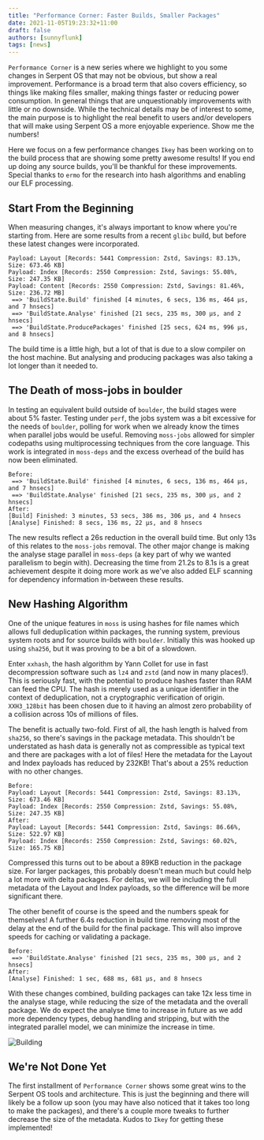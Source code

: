 ```yaml
---
title: "Performance Corner: Faster Builds, Smaller Packages"
date: 2021-11-05T19:23:32+11:00
draft: false
authors: [sunnyflunk]
tags: [news]
---
```


`Performance Corner` is a new series where we highlight to you some changes in Serpent OS that may not be obvious, but
show a real improvement. Performance is a broad term that also covers efficiency, so things like making files smaller,
making things faster or reducing power consumption. In general things that are unquestionably improvements with little
or no downside. While the technical details may be of interest to some, the main purpose is to highlight the real
benefit to users and/or developers that will make using Serpent OS a more enjoyable experience. Show me the numbers!

<more></more>

Here we focus on a few performance changes `Ikey` has been working on to the build process that are showing some pretty
awesome results! If you end up doing any source builds, you'll be thankful for these improvements. Special thanks to
`ermo` for the research into hash algorithms and enabling our ELF processing.

## Start From the Beginning

When measuring changes, it's always important to know where you're starting from. Here are some results from a recent
`glibc` build, but before these latest changes were incorporated.

```
Payload: Layout [Records: 5441 Compression: Zstd, Savings: 83.13%, Size: 673.46 KB]
Payload: Index [Records: 2550 Compression: Zstd, Savings: 55.08%, Size: 247.35 KB]
Payload: Content [Records: 2550 Compression: Zstd, Savings: 81.46%, Size: 236.72 MB]
 ==> 'BuildState.Build' finished [4 minutes, 6 secs, 136 ms, 464 μs, and 7 hnsecs]
 ==> 'BuildState.Analyse' finished [21 secs, 235 ms, 300 μs, and 2 hnsecs]
 ==> 'BuildState.ProducePackages' finished [25 secs, 624 ms, 996 μs, and 8 hnsecs]
```

The build time is a little high, but a lot of that is due to a slow compiler on the host machine. But analysing and
producing packages was also taking a lot longer than it needed to.

## The Death of moss-jobs in boulder

In testing an equivalent build outside of `boulder`, the build stages were about 5% faster. Testing under `perf`, the
jobs system was a bit excessive for the needs of `boulder`, polling for work when we already know the times when
parallel jobs would be useful. Removing `moss-jobs` allowed for simpler codepaths using multiprocessing techniques from
the core language. This work is integrated in `moss-deps` and the excess overhead of the build has now been eliminated.

```
Before:
 ==> 'BuildState.Build' finished [4 minutes, 6 secs, 136 ms, 464 μs, and 7 hnsecs]
 ==> 'BuildState.Analyse' finished [21 secs, 235 ms, 300 μs, and 2 hnsecs]
After:
[Build] Finished: 3 minutes, 53 secs, 386 ms, 306 μs, and 4 hnsecs
[Analyse] Finished: 8 secs, 136 ms, 22 μs, and 8 hnsecs
```

The new results reflect a 26s reduction in the overall build time. But only 13s of this relates to the `moss-jobs`
removal. The other major change is making the analyse stage parallel in `moss-deps` (a key part of why we wanted
parallelism to begin with). Decreasing the time from 21.2s to 8.1s is a great achievement despite it doing more work as
we've also added ELF scanning for dependency information in-between these results.

## New Hashing Algorithm

One of the unique features in `moss` is using hashes for file names which allows full deduplication within packages,
the running system, previous system roots and for source builds with `boulder`. Initially this was hooked up using
`sha256`, but it was proving to be a bit of a slowdown.

Enter `xxhash`, the hash algorithm by Yann Collet for use in fast decompression software such as `lz4` and `zstd` (and
now in many places!). This is seriously fast, with the potential to produce hashes faster than RAM can feed the CPU. The
hash is merely used as a unique identifier in the context of deduplication, not a cryptographic verification of origin.
`XXH3_128bit` has been chosen due to it having an almost zero probability of a collision across 10s of millions of
files.

The benefit is actually two-fold. First of all, the hash length is halved from `sha256`, so there's savings in the
package metadata. This shouldn't be understated as hash data is generally not as compressible as typical text and there
are packages with a lot of files! Here the metadata for the Layout and Index payloads has reduced by 232KB! That's about
a 25% reduction with no other changes.

```
Before:
Payload: Layout [Records: 5441 Compression: Zstd, Savings: 83.13%, Size: 673.46 KB]
Payload: Index [Records: 2550 Compression: Zstd, Savings: 55.08%, Size: 247.35 KB]
After:
Payload: Layout [Records: 5441 Compression: Zstd, Savings: 86.66%, Size: 522.97 KB]
Payload: Index [Records: 2550 Compression: Zstd, Savings: 60.02%, Size: 165.75 KB]
```

Compressed this turns out to be about a 89KB reduction in the package size. For larger packages, this probably doesn't
mean much but could help a lot more with delta packages. For deltas, we will be including the full metadata of the
Layout and Index payloads, so the difference will be more significant there.

The other benefit of course is the speed and the numbers speak for themselves! A further 6.4s reduction in build time
removing most of the delay at the end of the build for the final package. This will also improve speeds for caching or
validating a package.

```
Before:
 ==> 'BuildState.Analyse' finished [21 secs, 235 ms, 300 μs, and 2 hnsecs]
After:
[Analyse] Finished: 1 sec, 688 ms, 681 μs, and 8 hnsecs
```

With these changes combined, building packages can take 12x less time in the analyse stage, while reducing the size of
the metadata and the overall package. We do expect the analyse time to increase in future as we add more dependency
types, debug handling and stripping, but with the integrated parallel model, we can minimize the increase in time.

![Building](./Featured.webp)

## We're Not Done Yet

The first installment of `Performance Corner` shows some great wins to the Serpent OS tools and architecture. This is
just the beginning and there will likely be a follow up soon (you may have also noticed that it takes too long to make
the packages), and there's a couple more tweaks to further decrease the size of the metadata. Kudos to `Ikey` for
getting these implemented!
